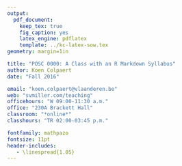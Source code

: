 ```yaml
---
output: 
  pdf_document:
    keep_tex: true
    fig_caption: yes
    latex_engine: pdflatex
    template: ../kc-latex-sow.tex
geometry: margin=1in

title: "POSC 0000: A Class with an R Markdown Syllabus"
author: Koen Colpaert
date: "Fall 2016"

email: "koen.colpaert@vlaanderen.be"
web: "svmiller.com/teaching"
officehours: "W 09:00-11:30 a.m."
office: "230A Brackett Hall"
classroom: "*online*"
classhours: "TR 02:00-03:45 p.m."

fontfamily: mathpazo
fontsize: 11pt
header-includes:
   - \linespread{1.05}
---
```




